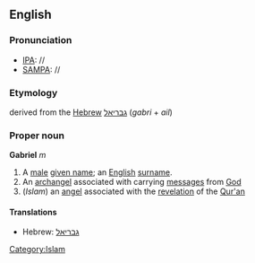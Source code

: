 ==English==
===Pronunciation===
*[[IPA]]: //
*[[SAMPA]]: //
===Etymology===
derived from the [[Hebrew]] [[גבריאל]] (''gabri'' + ''ail'')
===Proper noun===
'''Gabriel''' ''m''

#A [[male]] [[given name]]; an [[English]] [[surname]].
#An [[archangel]] associated with carrying [[message]]s from [[God]]
#(''Islam'') an [[angel]] associated with the [[revelation]] of the [[Qur'an]]

====Translations====
*Hebrew: [[גבריאל]]
[[Category:Islam]]